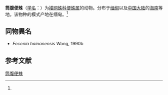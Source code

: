 {{Speciesbox
| name = 筒腹便蛛
| status = 
| status_system = 
| image = 
| genus = Fecenia
| species = cylindrata
| authority = (Thorell, 1895)<ref name='id14152'>{{cite web| url =http://www.bioinfo.cn/db05/BjdwSpecies.php?action=view&id=14152| title =筒腹便蛛| work =《中国动物物种编目数据库》| publisher =中国科学院微生物研究所| author =中国科学院动物研究所| accessdate =2009-04-28| deadurl =yes| archiveurl =https://web.archive.org/web/20160305073025/http://www.bioinfo.cn/db05/BjdwSpecies.php?action=view&id=14152| archivedate =2016-03-05}}</ref>
}}

'''筒腹便蛛'''（[[学名|学名]]：{{lang|la|''Fecenia cylindrata''}}）为[[褛网蛛科|褛网蛛科]][[便蛛属|便蛛属]]的动物。分布于[[缅甸|缅甸]]以及[[中国大陆|中国大陆]]的[[海南|海南]]等地。该物种的模式产地在缅甸。<ref name='id14152'/>

== 同物異名 ==

* ''Fecenia hainanensis'' Wang, 1990b

== 参考文献 ==
{{reflist}}

{{Wikispecies|Fecenia cylindrata}}
{{Taxonbar|from=Q2588998}}

[[Category:便蛛属|筒腹便蛛]]


{{蜘蛛小作品}}